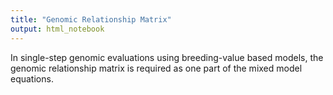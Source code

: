 ```yaml
---
title: "Genomic Relationship Matrix"
output: html_notebook
---
```


In single-step genomic evaluations using breeding-value based models, the genomic relationship matrix is required as one part of the mixed model equations.
